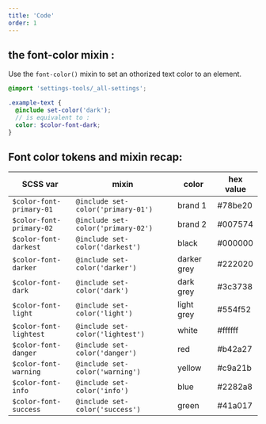 ```yaml
---
title: 'Code'
order: 1
---
```


## the font-color mixin :

Use the `font-color()` mixin to set an othorized text color to an element.

```scss
@import 'settings-tools/_all-settings';

.example-text {
  @include set-color('dark');
  // is equivalent to :
  color: $color-font-dark;
}
```

## Font color tokens and mixin recap:

| SCSS var                 | mixin                              | color       | hex value |
| ------------------------ | ---------------------------------- | ----------- | --------- |
| `$color-font-primary-01` | `@include set-color('primary-01')` | brand 1     | #78be20   |
| `$color-font-primary-02` | `@include set-color('primary-02')` | brand 2     | #007574   |
| `$color-font-darkest`    | `@include set-color('darkest')`    | black       | #000000   |
| `$color-font-darker`     | `@include set-color('darker')`     | darker grey | #222020   |
| `$color-font-dark`       | `@include set-color('dark')`       | dark grey   | #3c3738   |
| `$color-font-light`      | `@include set-color('light')`      | light grey  | #554f52   |
| `$color-font-lightest`   | `@include set-color('lightest')`   | white       | #ffffff   |
| `$color-font-danger`     | `@include set-color('danger')`     | red         | #b42a27   |
| `$color-font-warning`    | `@include set-color('warning')`    | yellow      | #c9a21b   |
| `$color-font-info`       | `@include set-color('info')`       | blue        | #2282a8   |
| `$color-font-success`    | `@include set-color('success')`    | green       | #41a017   |
